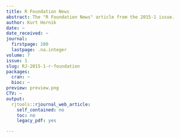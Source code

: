 ```yaml
---
title: R Foundation News
abstract: The "R Foundation News" article from the 2015-1 issue.
author: Kurt Hornik
date: ~
date_received: ~
journal:
  firstpage: 200
  lastpage: .na.integer
volume: 7
issue: 1
slug: RJ-2015-1-r-foundation
packages:
  cran: ~
  bioc: ~
preview: preview.png
CTV: ~
output:
  rjtools::rjournal_web_article:
    self_contained: no
    toc: no
    legacy_pdf: yes

---
```

